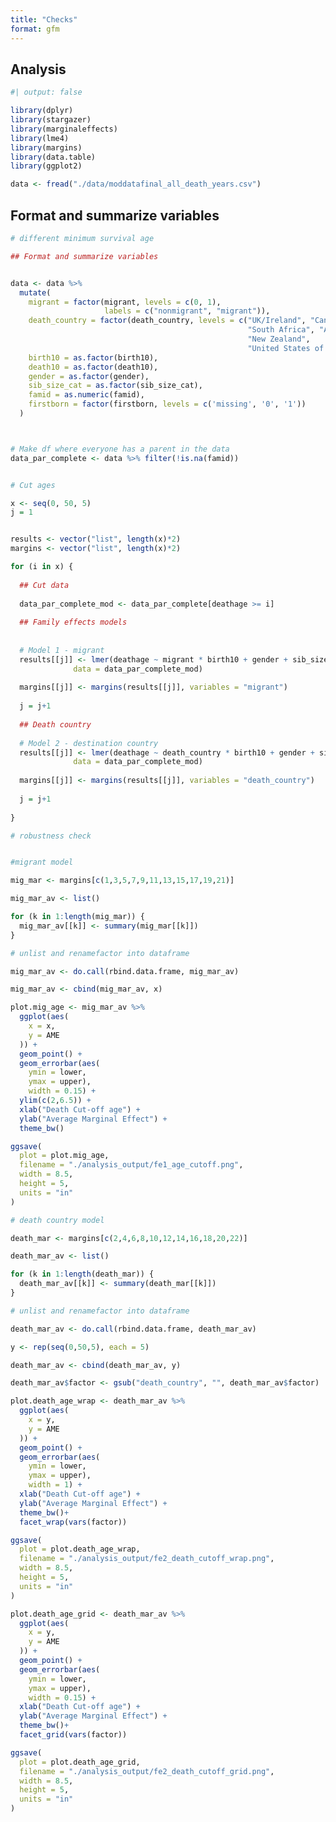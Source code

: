 ```yaml
---
title: "Checks"
format: gfm
---
```


## Analysis

```r
#| output: false

library(dplyr)
library(stargazer)
library(marginaleffects)
library(lme4)
library(margins)
library(data.table)
library(ggplot2)

data <- fread("./data/moddatafinal_all_death_years.csv")

```

## Format and summarize variables

```r
# different minimum survival age

## Format and summarize variables


data <- data %>% 
  mutate(
    migrant = factor(migrant, levels = c(0, 1),
                     labels = c("nonmigrant", "migrant")),
    death_country = factor(death_country, levels = c("UK/Ireland", "Canada",
                                                     "South Africa", "Australia",
                                                     "New Zealand",
                                                     "United States of America")),
    birth10 = as.factor(birth10),
    death10 = as.factor(death10),
    gender = as.factor(gender),
    sib_size_cat = as.factor(sib_size_cat),
    famid = as.numeric(famid),
    firstborn = factor(firstborn, levels = c('missing', '0', '1'))
  )



# Make df where everyone has a parent in the data
data_par_complete <- data %>% filter(!is.na(famid))


# Cut ages

x <- seq(0, 50, 5)
j = 1


results <- vector("list", length(x)*2)
margins <- vector("list", length(x)*2)

for (i in x) {
  
  ## Cut data
  
  data_par_complete_mod <- data_par_complete[deathage >= i]
  
  ## Family effects models
  
  
  # Model 1 - migrant
  results[[j]] <- lmer(deathage ~ migrant * birth10 + gender + sib_size_cat + (1|famid),
              data = data_par_complete_mod) 
  
  margins[[j]] <- margins(results[[j]], variables = "migrant")
  
  j = j+1
  
  ## Death country
  
  # Model 2 - destination country
  results[[j]] <- lmer(deathage ~ death_country * birth10 + gender + sib_size_cat + (1|famid),
              data = data_par_complete_mod)
  
  margins[[j]] <- margins(results[[j]], variables = "death_country")
  
  j = j+1
  
}
```

```r

# robustness check


#migrant model

mig_mar <- margins[c(1,3,5,7,9,11,13,15,17,19,21)]

mig_mar_av <- list()

for (k in 1:length(mig_mar)) {
  mig_mar_av[[k]] <- summary(mig_mar[[k]])
}

# unlist and renamefactor into dataframe

mig_mar_av <- do.call(rbind.data.frame, mig_mar_av)

mig_mar_av <- cbind(mig_mar_av, x)

plot.mig_age <- mig_mar_av %>% 
  ggplot(aes(
    x = x,
    y = AME
  )) +
  geom_point() +
  geom_errorbar(aes(
    ymin = lower,
    ymax = upper), 
    width = 0.15) + 
  ylim(c(2,6.5)) +
  xlab("Death Cut-off age") + 
  ylab("Average Marginal Effect") + 
  theme_bw()

ggsave(
  plot = plot.mig_age,
  filename = "./analysis_output/fe1_age_cutoff.png",
  width = 8.5,
  height = 5,
  units = "in"
)

# death country model

death_mar <- margins[c(2,4,6,8,10,12,14,16,18,20,22)]

death_mar_av <- list()

for (k in 1:length(death_mar)) {
  death_mar_av[[k]] <- summary(death_mar[[k]])
}

# unlist and renamefactor into dataframe

death_mar_av <- do.call(rbind.data.frame, death_mar_av)

y <- rep(seq(0,50,5), each = 5)

death_mar_av <- cbind(death_mar_av, y)

death_mar_av$factor <- gsub("death_country", "", death_mar_av$factor)

plot.death_age_wrap <- death_mar_av %>% 
  ggplot(aes(
    x = y,
    y = AME
  )) +
  geom_point() +
  geom_errorbar(aes(
    ymin = lower,
    ymax = upper), 
    width = 1) + 
  xlab("Death Cut-off age") + 
  ylab("Average Marginal Effect") + 
  theme_bw()+
  facet_wrap(vars(factor))

ggsave(
  plot = plot.death_age_wrap,
  filename = "./analysis_output/fe2_death_cutoff_wrap.png",
  width = 8.5,
  height = 5,
  units = "in"
)

plot.death_age_grid <- death_mar_av %>% 
  ggplot(aes(
    x = y,
    y = AME
  )) +
  geom_point() +
  geom_errorbar(aes(
    ymin = lower,
    ymax = upper), 
    width = 0.15) + 
  xlab("Death Cut-off age") + 
  ylab("Average Marginal Effect") + 
  theme_bw()+
  facet_grid(vars(factor))

ggsave(
  plot = plot.death_age_grid,
  filename = "./analysis_output/fe2_death_cutoff_grid.png",
  width = 8.5,
  height = 5,
  units = "in"
)



```
